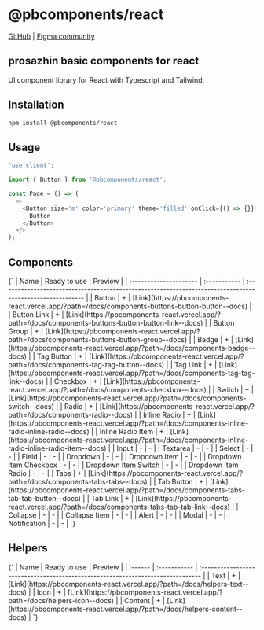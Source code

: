 
# @pbcomponents/react

[GitHub](https://github.com/prosazhin/pbcomponents/tree/main/packages/react) | [Figma community](https://www.figma.com/community/file/1214486013859546496/pbcomponents)

## prosazhin basic components for react

UI component library for React with Typescript and Tailwind.

## Installation

```bash
npm install @pbcomponents/react
```

## Usage

```javascript
'use client';

import { Button } from '@pbcomponents/react';

const Page = () => (
  <>
    <Button size='m' color='primary' theme='filled' onClick={() => {}}>
      Button
    </Button>
  </>
);
```

## Components

<Markdown>
  {`
| Name                   | Ready to use | Preview                                                                                                   |
| :--------------------- | :----------- | :-------------------------------------------------------------------------------------------------------- |
| Button                 | +            | [Link](https://pbcomponents-react.vercel.app/?path=/docs/components-buttons-button-button--docs)          |
| Button Link            | +            | [Link](https://pbcomponents-react.vercel.app/?path=/docs/components-buttons-button-button-link--docs)     |
| Button Group           | +            | [Link](https://pbcomponents-react.vercel.app/?path=/docs/components-buttons-button-group--docs)           |
| Badge                  | +            | [Link](https://pbcomponents-react.vercel.app/?path=/docs/components-badge--docs)                          |
| Tag Button             | +            | [Link](https://pbcomponents-react.vercel.app/?path=/docs/components-tag-tag-button--docs)                 |
| Tag Link               | +            | [Link](https://pbcomponents-react.vercel.app/?path=/docs/components-tag-tag-link--docs)                   |
| Checkbox               | +            | [Link](https://pbcomponents-react.vercel.app/?path=/docs/components-checkbox--docs)                       |
| Switch                 | +            | [Link](https://pbcomponents-react.vercel.app/?path=/docs/components-switch--docs)                         |
| Radio                  | +            | [Link](https://pbcomponents-react.vercel.app/?path=/docs/components-radio--docs)                          |
| Inline Radio           | +            | [Link](https://pbcomponents-react.vercel.app/?path=/docs/components-inline-radio-inline-radio--docs)      |
| Inline Radio Item      | +            | [Link](https://pbcomponents-react.vercel.app/?path=/docs/components-inline-radio-inline-radio-item--docs) |
| Input                  | -            | -                                                                                                         |
| Textarea               | -            | -                                                                                                         |
| Select                 | -            | -                                                                                                         |
| Field                  | -            | -                                                                                                         |
| Dropdown               | -            | -                                                                                                         |
| Dropdown Item          | -            | -                                                                                                         |
| Dropdown Item Checkbox | -            | -                                                                                                         |
| Dropdown Item Switch   | -            | -                                                                                                         |
| Dropdown Item Radio    | -            | -                                                                                                         |
| Tabs                   | +            | [Link](https://pbcomponents-react.vercel.app/?path=/docs/components-tabs-tabs--docs)                      |
| Tab Button             | +            | [Link](https://pbcomponents-react.vercel.app/?path=/docs/components-tabs-tab-tab-button--docs)            |
| Tab Link               | +            | [Link](https://pbcomponents-react.vercel.app/?path=/docs/components-tabs-tab-tab-link--docs)              |
| Collapse               | -            | -                                                                                                         |
| Collapse Item          | -            | -                                                                                                         |
| Alert                  | -            | -                                                                                                         |
| Modal                  | -            | -                                                                                                         |
| Notification           | -            | -                                                                                                         |
`}
</Markdown>

## Helpers

<Markdown>
  {`
| Name    | Ready to use | Preview                                                                         |
| :------ | :----------- | :------------------------------------------------------------------------------ |
| Text    | +            | [Link](https://pbcomponents-react.vercel.app/?path=/docs/helpers-text--docs)    |
| Icon    | +            | [Link](https://pbcomponents-react.vercel.app/?path=/docs/helpers-icon--docs)    |
| Content | +            | [Link](https://pbcomponents-react.vercel.app/?path=/docs/helpers-content--docs) |
`}
</Markdown>

